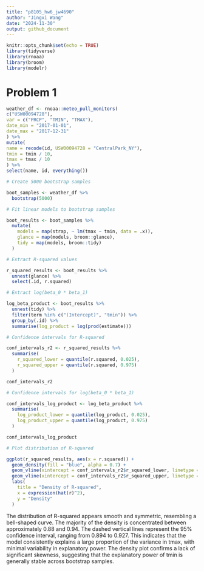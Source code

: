 ```yaml
---
title: "p8105_hw6_jw4690"
author: "Jingxi Wang"
date: "2024-11-30"
output: github_document
---
```


```r
knitr::opts_chunk$set(echo = TRUE)
library(tidyverse)
library(rnoaa)
library(broom)
library(modelr)
```

# Problem 1

```r
weather_df <- rnoaa::meteo_pull_monitors(
c("USW00094728"),
var = c("PRCP", "TMIN", "TMAX"),
date_min = "2017-01-01",
date_max = "2017-12-31"
) %>%
mutate(
name = recode(id, USW00094728 = "CentralPark_NY"),
tmin = tmin / 10,
tmax = tmax / 10
) %>%
select(name, id, everything())
```

```r
# Create 5000 bootstrap samples

boot_samples <- weather_df %>%
  bootstrap(5000)

# Fit linear models to bootstrap samples

boot_results <- boot_samples %>%
  mutate(
    models = map(strap, ~ lm(tmax ~ tmin, data = .x)), 
    glance = map(models, broom::glance), 
    tidy = map(models, broom::tidy)
  )

# Extract R-squared values

r_squared_results <- boot_results %>%
  unnest(glance) %>%
  select(.id, r.squared)

# Extract log(beta_0 * beta_1)

log_beta_product <- boot_results %>%
  unnest(tidy) %>%
  filter(term %in% c("(Intercept)", "tmin")) %>%
  group_by(.id) %>%
  summarise(log_product = log(prod(estimate)))
```

```r
# Confidence intervals for R-squared

conf_intervals_r2 <- r_squared_results %>%
  summarise(
    r_squared_lower = quantile(r.squared, 0.025),
    r_squared_upper = quantile(r.squared, 0.975)
  )

conf_intervals_r2

# Confidence intervals for log(beta_0 * beta_1)

conf_intervals_log_product <- log_beta_product %>%
  summarise(
    log_product_lower = quantile(log_product, 0.025),
    log_product_upper = quantile(log_product, 0.975)
  )

conf_intervals_log_product
```

```r
# Plot distribution of R-squared

ggplot(r_squared_results, aes(x = r.squared)) +
  geom_density(fill = "blue", alpha = 0.7) +
  geom_vline(xintercept = conf_intervals_r2$r_squared_lower, linetype = "dashed") +
  geom_vline(xintercept = conf_intervals_r2$r_squared_upper, linetype = "dashed") +
  labs(
    title = "Density of R-squared",
    x = expression(hat(r)^2),
    y = "Density"
  )
```

The distribution of R-squared appears smooth and symmetric, resembling a bell-shaped curve. The majority of the density is concentrated between approximately 0.88 and 0.94. The dashed vertical lines represent the 95% confidence interval, ranging from 0.894 to 0.927. This indicates that the model consistently explains a large proportion of the variance in tmax, with minimal variability in explanatory power. The density plot confirms a lack of significant skewness, suggesting that the explanatory power of tmin is generally stable across bootstrap samples.